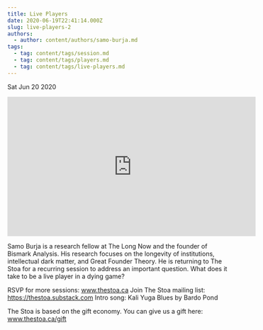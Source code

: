 ```yaml
---
title: Live Players
date: 2020-06-19T22:41:14.000Z
slug: live-players-2
authors:
  - author: content/authors/samo-burja.md
tags:
  - tag: content/tags/session.md
  - tag: content/tags/players.md
  - tag: content/tags/live-players.md
---
```






Sat Jun 20 2020

<iframe width="560" height="315" src="https://www.youtube.com/embed/3j7jowVotmc" title="Live Players w/ Samo Burja (June 18, 2020)" frameborder="0" allow="accelerometer; autoplay; clipboard-write; encrypted-media; gyroscope; picture-in-picture" allowfullscreen ></iframe>

Samo Burja is a research fellow at The Long Now and the founder of Bismark Analysis. His research focuses on the longevity of institutions, intellectual dark matter, and Great Founder Theory. He is returning to The Stoa for a recurring session to address an important question. What does it take to be a live player in a dying game?

RSVP for more sessions: www.thestoa.ca
Join The Stoa mailing list: https://thestoa.substack.com
Intro song: Kali Yuga Blues by Bardo Pond

The Stoa is based on the gift economy. You can give us a gift here: www.thestoa.ca/gift


